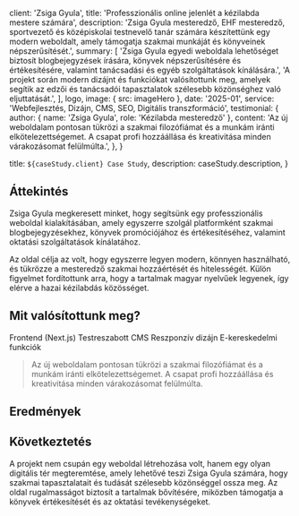 
  client: 'Zsiga Gyula',
  title: 'Professzionális online jelenlét a kézilabda mestere számára',
  description:
    'Zsiga Gyula mesteredző, EHF mesteredző, sportvezető és középiskolai testnevelő tanár számára készítettünk egy modern weboldalt, amely támogatja szakmai munkáját és könyveinek népszerűsítését.',
  summary: [
    'Zsiga Gyula egyedi weboldala lehetőséget biztosít blogbejegyzések írására, könyvek népszerűsítésére és értékesítésére, valamint tanácsadási és egyéb szolgáltatások kínálására.',
    'A projekt során modern dizájnt és funkciókat valósítottunk meg, amelyek segítik az edzői és tanácsadói tapasztalatok szélesebb közönséghez való eljuttatását.',
  ],
  logo,
  image: { src: imageHero },
  date: '2025-01',
  service: 'Webfejlesztés, Dizájn, CMS, SEO, Digitális transzformáció',
  testimonial: {
    author: { name: 'Zsiga Gyula', role: 'Kézilabda mesteredző' },
    content:
      'Az új weboldalam pontosan tükrözi a szakmai filozófiámat és a munkám iránti elkötelezettségemet. A csapat profi hozzáállása és kreativitása minden várakozásomat felülmúlta.',
  },
}

  title: `${caseStudy.client} Case Study`,
  description: caseStudy.description,
}

## Áttekintés

Zsiga Gyula megkeresett minket, hogy segítsünk egy professzionális weboldal kialakításában, amely egyszerre szolgál platformként szakmai blogbejegyzésekhez, könyvek promóciójához és értékesítéséhez, valamint oktatási szolgáltatások kínálatához.

Az oldal célja az volt, hogy egyszerre legyen modern, könnyen használható, és tükrözze a mesteredző szakmai hozzáértését és hitelességét. Külön figyelmet fordítottunk arra, hogy a tartalmak magyar nyelvűek legyenek, így elérve a hazai kézilabdás közösséget.

## Mit valósítottunk meg?

<TagList>
  <TagListItem>Frontend (Next.js)</TagListItem>
  <TagListItem>Testreszabott CMS</TagListItem>
  <TagListItem>Reszponzív dizájn</TagListItem>
  <TagListItem>E-kereskedelmi funkciók</TagListItem>
</TagList>

<Blockquote
  author={{ name: 'Zsiga Gyula', role: 'Kézilabda mesteredző' }}
  image={{ src: imageGyulaPortrait }}
>
  Az új weboldalam pontosan tükrözi a szakmai filozófiámat és a munkám iránti
  elkötelezettségemet. A csapat profi hozzáállása és kreativitása minden
  várakozásomat felülmúlta.
</Blockquote>

## Eredmények

<StatList>
  <StatListItem value="50%" label="Nagyobb látogatottság" />
  <StatListItem value="3x" label="Gyorsabb oldalbetöltés" />
  <StatListItem value="100%" label="Felhasználói elégedettség" />
  <StatListItem value="10+" label="Kategóriák a bloghoz" />
</StatList>

## Következtetés

A projekt nem csupán egy weboldal létrehozása volt, hanem egy olyan digitális tér megteremtése, amely lehetővé teszi Zsiga Gyula számára, hogy szakmai tapasztalatait és tudását szélesebb közönséggel ossza meg. Az oldal rugalmasságot biztosít a tartalmak bővítésére, miközben támogatja a könyvek értékesítését és az oktatási tevékenységeket.
